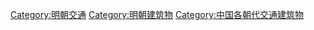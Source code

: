 [[Category:明朝交通|Category:明朝交通]]
[[Category:明朝建筑物|Category:明朝建筑物]]
[[Category:中国各朝代交通建筑物|Category:中国各朝代交通建筑物]]